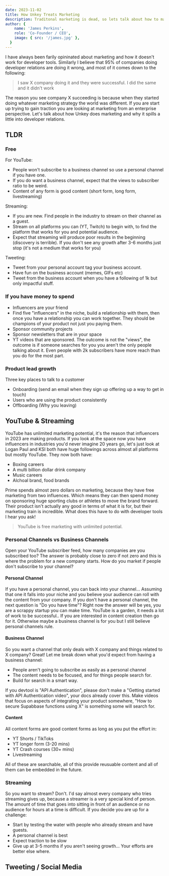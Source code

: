 ```yaml
---
date: 2023-11-02
title: How Unkey Treats Marketing
description: Traditonal marketing is dead, so lets talk about how to marketing and use product lead growth.
author: {
    name: 'James Perkins',
    role: 'Co-Founder / CEO',
    image: { src: '/james.jpg' },
  }
---
```


I have always been farily opininated about marketing and how it doesn't work for developer tools. Similarly I believe that 95% of companies doing developer relations are doing it wrong, and most of it comes down to the following:

> I saw X company doing it and they were successful. I did the same and it didn't work

The reason you see company X succeeding is because when they started doing whatever marketing strategy the world was different. If you are start up trying to gain traction you are looking at marketing from an enterprise perspective. Let's talk about how Unkey does marketing and why it spills a little into developer relations. 

## TLDR

### Free

For YouTube:

- People won't subscribe to a business channel so use a personal channel if you have one.
- If you do want a business channel, expect that the views to subscriber ratio to be weird.
- Content of any form is good content (short form, long form, livestreaming)

Streaming:

- If you are new. Find people in the industry to stream on their channel as a guest.
- Stream on all platforms you can (YT, Twitch) to begin with, to find the platform that works for you and potential audience.
- Expect that streaming will produce poor results in the beginning (discovery is terrible). If you don't see any growth after 3-6 months just stop (it's not a medium that works for you)

Tweeting:

- Tweet from your personal account tag your business account.
- Have fun on the business account (memes, GIFs etc)
- Tweet from the business account when you have a following of 1k but only impactful stuff.

### If you have money to spend

- Influencers are your friend
- Find five "influencers" in the niche, build a relationship with them, then once you have a relationship you can work together. They should be champions of your product not just you paying them.
- Sponsor community projects
- Sponsor newsletters that are in your space
- YT videos that are sponsored. The outcome is not the "views", the outcome is if someone searches for you you aren't the only people talking about it. Even people with 2k subscribers have more reach than you do for the most part.

### Product lead growth

Three key places to talk to a customer

- Onboarding (send an email when they sign up offering up a way to get in touch)
- Users who are using the product consistently
- Offboarding (Why you leaving)


## YouTube & Streaming

YouTube has unlimited marketing potential, it's the reason that influencers in 2023 are making products. If you look at the space now you have influencers in industries you'd never imagine 20 years go, let's just look at Logan Paul and KSI both have huge followings across almost all platforms but mostly YouTube. They now both have:

- Boxing careers
- A multi billion dollar drink company
- Music careers
- Alchoal brand, food brands

Prime spends almost zero dollars on marketing, because they have free marketing from two influences. Which means they can then spend money on sponsoring huge sporting clubs or athletes to move the brand forward. Their product isn't actually any good in terms of what it is for, but their marketing train is incredible. What does this have to do with developer tools I hear you ask!

> YouTube is free marketing with unlimited potential. 


### Personal Channels vs Business Channels

Open your YouTube subscriber feed, how many companies are you subscribed too? The answer is probably close to zero if not zero and this is where the problem for a new company starts. How do you market if people don't subscribe to your channel?

#### Personal Channel

If you have a personal channel, you can back into your channel... Assuming that one it falls into your niche and you believe your audience can roll with the content from your company. If you don't have a personal channel, the next question is "Do you have time"? Right now the answer will be yes, you are a scrappy startup you can make time. YouTube is a garden, it needs a lot of work to be successful.. If you are interested in content creation then go for it. Otherwise maybe a business channel is for you but I still believe personal channels rule. 


#### Business Channel

So you want a channel that only deals with X company and things related to X company? Great! Let me break down what you'd expect from having a business channel:

- People aren't going to subscribe as easily as a personal channel
- The content needs to be focused, and for things people search for. 
- Build for search in a smart way. 

If you devtool is "API Authentication", please don't make a "Getting started with API Authentication video", your docs already cover this. Make videos that focus on aspects of integrating your product somewhere, "How to secure Supabbase functions using X" is something some will search for. 


#### Content

All content forms are good content forms as long as you put the effort in: 

- YT Shorts / TikToks 
- YT longer form (3-20 mins)
- YT Crash courses (30+ mins)
- Livestreaming 

All of these are searchable, all of this provide reusuable content and all of them can be embedded in the future. 

### Streaming

So you want to stream? Don't. I'd say almost every company who tries streaming gives up, because a streamer is a very special kind of person. The amount of time that goes into sitting in front of an audience or no audience for hours at a time is difficult. If you decide you are up for a challenge:


- Start by testing the water with people who already stream and have guests.
- A personal channel is best
- Expect traction to be slow
- Give up at 3-5 months if you aren't seeing growth... Your efforts are better else where. 

## Tweeting / Social Media


